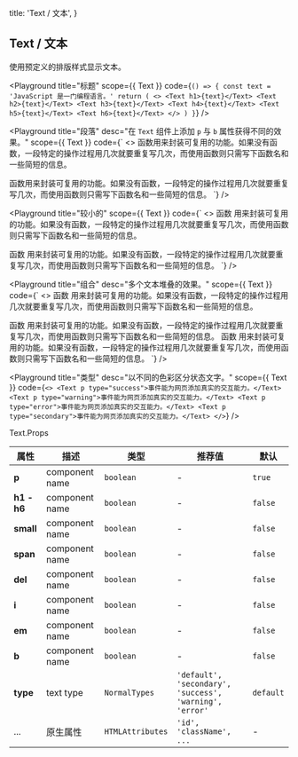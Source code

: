 
  title: 'Text / 文本',
}

## Text / 文本

使用预定义的排版样式显示文本。

<Playground
  title="标题"
  scope={{ Text }}
  code={`
() => {
  const text = 'JavaScript 是一门编程语言。'
  return (
    <>
      <Text h1>{text}</Text>
      <Text h2>{text}</Text>
      <Text h3>{text}</Text>
      <Text h4>{text}</Text>
      <Text h5>{text}</Text>
      <Text h6>{text}</Text>
    </>
  )
}
`} />

<Playground
  title="段落"
  desc="在 `Text` 组件上添加 `p` 与 `b` 属性获得不同的效果。"
  scope={{ Text }}
  code={`
<>
  <Text p>
  函数用来封装可复用的功能。如果没有函数，一段特定的操作过程用几次就要重复写几次，而使用函数则只需写下函数名和一些简短的信息。
  </Text>

  <Text p b>
  函数用来封装可复用的功能。如果没有函数，一段特定的操作过程用几次就要重复写几次，而使用函数则只需写下函数名和一些简短的信息。
  </Text>
</>
`} />

<Playground
  title="较小的"
  scope={{ Text }}
  code={`
<>
  <Text small>
  函数 用来封装可复用的功能。如果没有函数，一段特定的操作过程用几次就要重复写几次，而使用函数则只需写下函数名和一些简短的信息。
  </Text>

  <Text b>
  函数 用来封装可复用的功能。如果没有函数，一段特定的操作过程用几次就要重复写几次，而使用函数则只需写下函数名和一些简短的信息。
  </Text>
</>
`} />

<Playground
  title="组合"
  desc="多个文本堆叠的效果。"
  scope={{ Text }}
  code={`
<>
  <Text p>
  函数 用来封装可复用的功能。如果没有函数，一段特定的操作过程用几次就要重复写几次，而使用函数则只需写下函数名和一些简短的信息。
  </Text>

  <Text>
    <Text small del>函数 用来封装可复用的功能。如果没有函数，一段特定的操作过程用几次就要重复写几次，而使用函数则只需写下函数名和一些简短的信息。</Text>
    <Text small>函数 用来封装可复用的功能。如果没有函数，一段特定的操作过程用几次就要重复写几次，而使用函数则只需写下函数名和一些简短的信息。</Text>
  </Text>
</>
`} />

<Playground
  title="类型"
  desc="以不同的色彩区分状态文字。"
  scope={{ Text }}
  code={`
<>
  <Text p type="success">事件能为网页添加真实的交互能力。</Text>
  <Text p type="warning">事件能为网页添加真实的交互能力。</Text>
  <Text p type="error">事件能为网页添加真实的交互能力。</Text>
  <Text p type="secondary">事件能为网页添加真实的交互能力。</Text>
</>
`} />

<Attributes edit="/pages/docs/components/text.mdx">
<Attributes.Title>Text.Props</Attributes.Title>

| 属性 | 描述 | 类型 | 推荐值 | 默认
| ---------- | ---------- | ---- |  -------------- | ------ |
| **p** | component name | `boolean` | - | `true` |
| **h1 - h6** | component name | `boolean` | - | `false` |
| **small** | component name | `boolean` | - | `false` |
| **span** | component name | `boolean` | - | `false` |
| **del** | component name | `boolean` | - | `false` |
| **i** | component name | `boolean` | - | `false` |
| **em** | component name | `boolean` | - | `false` |
| **b** | component name | `boolean` | - | `false` |
| **type** | text type | `NormalTypes` | `'default', 'secondary', 'success', 'warning', 'error'` | `default` |
| ... | 原生属性 | `HTMLAttributes` | `'id', 'className', ...` | - |

</Attributes>

